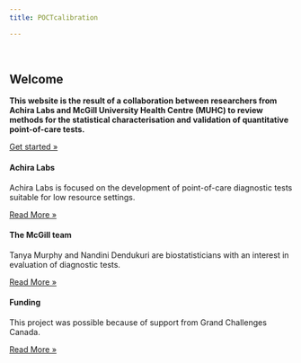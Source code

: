 ```yaml
---
title: POCTcalibration

---
```


<!--  Main Content -->
<!--  manually delete h1 title from html file after rendering -->
<br>
<div class="jumbotron" style="background-image: url('bg_plot2.png'); background-size: 100% 100%; background-repeat: no-repeat;">
<h2><strong>Welcome</strong></h2>
<p><strong>This website is the result of a collaboration between researchers from Achira Labs and McGill University Health Centre (MUHC) to review methods for the statistical characterisation and validation of quantitative point-of-care tests.</strong></p>
<p><a href="over_overview.html" class="btn btn-primary btn-md" role="button">Get started &raquo;</a></p>
</div>
<div class="row">
<div class="col-sm-6 col-md-4">
<div>
<h4>Achira Labs</h4>
<p>Achira Labs is focused on the development of point-of-care diagnostic tests suitable
      for low resource settings.</p>
<p><a href="http://www.achiralabs.com/" class="btn btn-default" role="button" target="_blank">Read More &raquo;</a></p>
</div>
</div>
<div class="col-sm-6 col-md-4">
<div>
<h4>The McGill team</h4>
<p>Tanya Murphy and Nandini Dendukuri are biostatisticians with an interest in evaluation of diagnostic tests.</p>
<p><a href="http://www.nandinidendukuri.com" class="btn btn-default" role="button" target="_blank">Read More &raquo;</a></p>
</div>
</div>
<div class="col-sm-6 col-md-4">
<div>
<h4>Funding</h4>
<p>This project was possible because of support from Grand Challenges Canada.</p>
<p><a href="http://www.grandchallenges.ca/grantee-stars/0002-02-02/" class="btn btn-default" role="button" target="_blank">
Read More &raquo;</a></p>
</div>
</div>
</div>
<br>
<!--
<div class="alert alert-warning"><p>Many sections of this website are still in development and we welcome your <a href="mailto:poct.calibration@gmail.com">feedback</a>. Please check back often!</p>
</div>
<br>
-->

